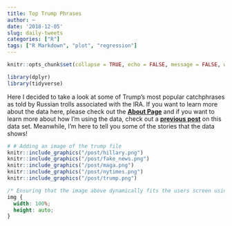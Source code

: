 ```yaml
---
title: Top Trump Phrases
author: ~
date: '2018-12-05'
slug: daily-tweets
categories: ["R"]
tags: ["R Markdown", "plot", "regression"]
---
```


```r
knitr::opts_chunk$set(collapse = TRUE, echo = FALSE, message = FALSE, warning = FALSE)

library(dplyr)
library(tidyverse)
```

Here I decided to take a look at some of Trump's most popular catchphrases as told by Russian trolls associated 
with the IRA. If you want to learn more about the data here, please check out the [**About Page**]("https://ebuxheli-russiantrolls.netlify.com/about/") and 
if you want to learn more about how I'm using the data, check out a [**previous post**]("https://ebuxheli-russiantrolls.netlify.com/2018/12/03/daily-tweets//") on this data set.
Meanwhile, I'm here to tell you some of the stories that the data shows! 


```r
# # Adding an image of the trump file
knitr::include_graphics("/post/hillary.png")
knitr::include_graphics("/post/fake_news.png")
knitr::include_graphics("/post/maga.png")
knitr::include_graphics("/post/nytimes.png")
knitr::include_graphics("/post/trump.png")
```

```css
/* Ensuring that the image above dynamically fits the users screen using css. */
img {
  width: 100%;
  height: auto;
}
```





